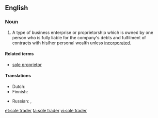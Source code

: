 ==English==
{{wikipedia}}

===Noun===
{{en-noun|head=[[sole]] [[trader]]}}

#A type of business enterprise or proprietorship which is owned by one person who is fully liable for the company's debts and fulfilment of contracts with his/her personal wealth unless [[incorporated]].

====Related terms====
* [[sole proprietor]]

====Translations====
{{trans-top|a type of business enterprise}}
* Dutch: {{t-|nl|eenmanszaak|f}}
* Finnish: {{t+|fi|toiminimi}}
{{trans-mid}}
* Russian: {{t-|ru|индивидуальный предприниматель|m|tr=individuál'nyj predprinimátel’|sc=Cyrl}}, {{t-|ru|ИП|m|tr=i-pé|sc=Cyrl}}
{{trans-bottom}}

[[et:sole trader]]
[[ta:sole trader]]
[[vi:sole trader]]